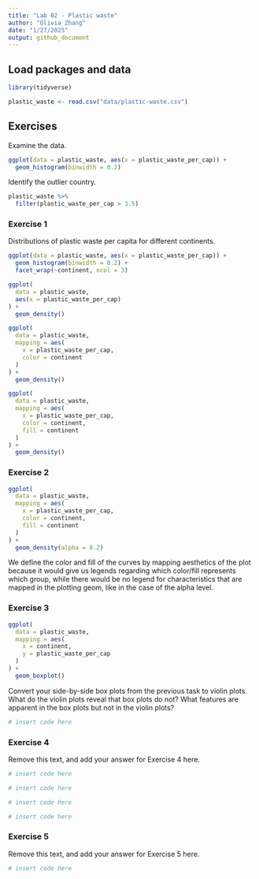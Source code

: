 ```yaml
---
title: "Lab 02 - Plastic waste"
author: "Olivia Zhang"
date: "1/27/2025"
output: github_document
---
```


## Load packages and data

```r
library(tidyverse) 
```

```r
plastic_waste <- read.csv("data/plastic-waste.csv")
```

## Exercises

Examine the data.

```r
ggplot(data = plastic_waste, aes(x = plastic_waste_per_cap)) +
  geom_histogram(binwidth = 0.2)
```

Identify the outlier country.

```r
plastic_waste %>%
  filter(plastic_waste_per_cap > 3.5)
```


### Exercise 1

Distributions of plastic waste per capita for different continents.

```r
ggplot(data = plastic_waste, aes(x = plastic_waste_per_cap)) +
  geom_histogram(binwidth = 0.2) +
  facet_wrap(~continent, ncol = 3)
```

```r
ggplot(
  data = plastic_waste,
  aes(x = plastic_waste_per_cap)
) +
  geom_density()
```

```r
ggplot(
  data = plastic_waste,
  mapping = aes(
    x = plastic_waste_per_cap,
    color = continent
  )
) +
  geom_density()
```

```r
ggplot(
  data = plastic_waste,
  mapping = aes(
    x = plastic_waste_per_cap,
    color = continent,
    fill = continent
  )
) +
  geom_density()
```

### Exercise 2

```r
ggplot(
  data = plastic_waste,
  mapping = aes(
    x = plastic_waste_per_cap,
    color = continent,
    fill = continent
  )
) +
  geom_density(alpha = 0.2)
```

We define the color and fill of the curves by mapping aesthetics of the plot because it would give us legends regarding which color/fill represents which group, while there would be no legend for characteristics that are mapped in the plotting geom, like in the case of the alpha level.

### Exercise 3

```r
ggplot(
  data = plastic_waste,
  mapping = aes(
    x = continent,
    y = plastic_waste_per_cap
  )
) +
  geom_boxplot()
```

Convert your side-by-side box plots from the previous task to violin plots. What do the violin plots reveal that box plots do not? What features are apparent in the box plots but not in the violin plots?

```r
# insert code here
```

### Exercise 4

Remove this text, and add your answer for Exercise 4 here.

```r
# insert code here
```

```r
# insert code here
```

```r
# insert code here
```

```r
# insert code here
```

### Exercise 5

Remove this text, and add your answer for Exercise 5 here.

```r
# insert code here
```


